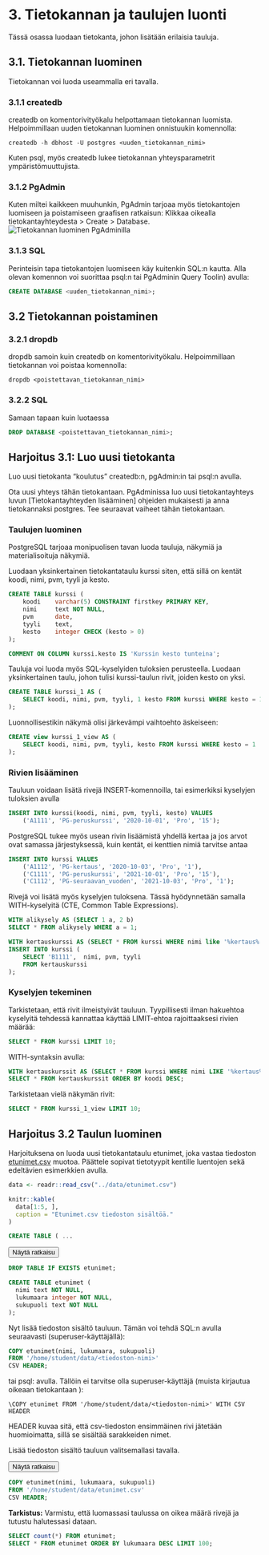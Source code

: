 # 3. Tietokannan ja taulujen luonti
Tässä osassa luodaan tietokanta, johon lisätään erilaisia tauluja.

## 3.1. Tietokannan luominen
Tietokannan voi luoda useammalla eri tavalla.

### 3.1.1 createdb

createdb on komentorivityökalu helpottamaan tietokannan luomista. Helpoimmillaan uuden tietokannan luominen onnistuukin komennolla:

::: commandline-box
```shell
createdb -h dbhost -U postgres <uuden_tietokannan_nimi>
```
:::

Kuten psql, myös createdb lukee tietokannan yhteysparametrit ympäristömuuttujista.


### 3.1.2 PgAdmin

Kuten miltei kaikkeen muuhunkin, PgAdmin tarjoaa myös tietokantojen luomiseen ja poistamiseen graafisen ratkaisun: Klikkaa oikealla tietokantayhteydesta > Create > Database.
![Tietokannan luominen PgAdminilla](img/createdb_pgadmin.gif)


### 3.1.3 SQL

Perinteisin tapa tietokantojen luomiseen käy kuitenkin SQL:n kautta. Alla olevan komennon voi suorittaa psql:n tai PgAdminin Query Toolin) avulla:

::: code-box
```sql
CREATE DATABASE <uuden_tietokannan_nimi>;
```
:::

## 3.2 Tietokannan poistaminen

### 3.2.1 dropdb

dropdb samoin kuin createdb on komentorivityökalu. Helpoimmillaan tietokannan voi poistaa komennolla:

::: commandline-box
```shell
dropdb <poistettavan_tietokannan_nimi>
```
:::

### 3.2.2 SQL
Samaan tapaan kuin luotaessa

::: code-box
```sql
DROP DATABASE <poistettavan_tietokannan_nimi>;
```
:::

## Harjoitus 3.1: Luo uusi tietokanta
Luo uusi tietokanta "koulutus" createdb:n, pgAdmin:in tai psql:n avulla.

Ota uusi yhteys tähän tietokantaan. PgAdminissa luo uusi tietokantayhteys luvun [Tietokantayhteyden lisääminen] ohjeiden mukaisesti ja anna tietokannaksi postgres.
Tee seuraavat vaiheet tähän tietokantaan.

### Taulujen luominen
PostgreSQL tarjoaa monipuolisen tavan luoda tauluja, näkymiä ja materialisoituja näkymiä.


Luodaan yksinkertainen tietokantataulu kurssi siten, että sillä on kentät koodi, nimi, pvm, tyyli ja kesto.

::: code-box
```sql
CREATE TABLE kurssi (
    koodi    varchar(5) CONSTRAINT firstkey PRIMARY KEY,
    nimi     text NOT NULL,
    pvm      date,
    tyyli    text,
    kesto    integer CHECK (kesto > 0)
);

COMMENT ON COLUMN kurssi.kesto IS 'Kurssin kesto tunteina';
```
:::

Tauluja voi luoda myös SQL-kyselyiden tuloksien perusteella. Luodaan yksinkertainen taulu, johon tulisi kurssi-taulun rivit, joiden kesto on yksi.

::: code-box
```sql
CREATE TABLE kurssi_1 AS (
    SELECT koodi, nimi, pvm, tyyli, 1 kesto FROM kurssi WHERE kesto = 1
);
```
:::


Luonnollisestikin näkymä olisi järkevämpi vaihtoehto äskeiseen:

::: code-box
```sql
CREATE view kurssi_1_view AS (
    SELECT koodi, nimi, pvm, tyyli, kesto FROM kurssi WHERE kesto = 1
);
```
:::

### Rivien lisääminen
Tauluun voidaan lisätä rivejä INSERT-komennoilla, tai esimerkiksi kyselyjen tuloksien avulla

::: code-box
```sql
INSERT INTO kurssi(koodi, nimi, pvm, tyyli, kesto) VALUES
    ('A1111', 'PG-peruskurssi', '2020-10-01', 'Pro', '15');
```
:::


PostgreSQL tukee myös usean rivin lisäämistä yhdellä kertaa ja jos arvot ovat samassa järjestyksessä, kuin kentät, ei kenttien nimiä tarvitse antaa

::: code-box
```sql
INSERT INTO kurssi VALUES
    ('A1112', 'PG-kertaus', '2020-10-03', 'Pro', '1'),
    ('C1111', 'PG-peruskurssi', '2021-10-01', 'Pro', '15'),
    ('C1112', 'PG-seuraavan_vuoden', '2021-10-03', 'Pro', '1');
```
:::

Rivejä voi lisätä myös kyselyjen tuloksena. Tässä hyödynnetään samalla WITH-kyselyitä (CTE, Common Table Expressions).

::: code-box
```sql
WITH alikysely AS (SELECT 1 a, 2 b)
SELECT * FROM alikysely WHERE a = 1;
```
:::

::: code-box
```sql
WITH kertauskurssi AS (SELECT * FROM kurssi WHERE nimi like '%kertaus%')
INSERT INTO kurssi (
    SELECT 'B1111',  nimi, pvm, tyyli 
    FROM kertauskurssi
);
```
:::

### Kyselyjen tekeminen
Tarkistetaan, että rivit ilmeistyivät tauluun. Tyypillisesti ilman hakuehtoa kyselyitä tehdessä kannattaa käyttää LIMIT-ehtoa rajoittaaksesi rivien määrää:

::: code-box
```sql
SELECT * FROM kurssi LIMIT 10;
```
:::

WITH-syntaksin avulla:

::: code-box
```sql
WITH kertauskurssit AS (SELECT * FROM kurssi WHERE nimi LIKE '%kertaus%')
SELECT * FROM kertauskurssit ORDER BY koodi DESC;
```
:::

Tarkistetaan vielä näkymän rivit:

::: code-box
```sql
SELECT * FROM kurssi_1_view LIMIT 10;
```
:::

## Harjoitus 3.2 Taulun luominen
Harjoituksena on luoda uusi tietokantataulu etunimet, joka vastaa tiedoston [etunimet.csv](/data/etunimet.csv) muotoa. Päättele sopivat tietotyypit kentille luentojen sekä edeltävien esimerkkien avulla.
```r
data <- readr::read_csv("../data/etunimet.csv")
```
```r
knitr::kable(
  data[1:5, ], 
  caption = "Etunimet.csv tiedoston sisältöä."
)
```

::: code-box
```sql
CREATE TABLE ( ...
```
:::

<button onclick="toggleAnswer(this)" class="btn answer_btn">Näytä ratkaisu</button>

::: hidden-box
::: code-box
```sql
DROP TABLE IF EXISTS etunimet;

CREATE TABLE etunimet (
  nimi text NOT NULL,
  lukumaara integer NOT NULL,
  sukupuoli text NOT NULL
);
```
:::
:::


Nyt lisää tiedoston sisältö tauluun. Tämän voi tehdä SQL:n avulla seuraavasti (superuser-käyttäjällä):

::: code-box
```sql
COPY etunimet(nimi, lukumaara, sukupuoli)
FROM '/home/student/data/<tiedoston-nimi>'
CSV HEADER;
```
:::

tai psql: avulla. Tällöin ei tarvitse olla superuser-käyttäjä (muista kirjautua oikeaan tietokantaan \ckomennolla):

::: commandline-box
```psql
\COPY etunimet FROM '/home/student/data/<tiedoston-nimi>' WITH CSV HEADER
```
:::
HEADER kuvaa sitä, että csv-tiedoston ensimmäinen rivi jätetään huomioimatta, sillä se sisältää sarakkeiden nimet.

Lisää tiedoston sisältö tauluun valitsemallasi tavalla.

<button onclick="toggleAnswer(this)" class="btn answer_btn">Näytä ratkaisu</button>

::: hidden-box
::: code-box
```sql
COPY etunimet(nimi, lukumaara, sukupuoli)
FROM '/home/student/data/etunimet.csv'
CSV HEADER;
```
:::
:::


**Tarkistus:**
Varmistu, että luomassasi taulussa on oikea määrä rivejä ja tutustu halutessasi dataan.

::: code-box
```sql
SELECT count(*) FROM etunimet;
SELECT * FROM etunimet ORDER BY lukumaara DESC LIMIT 100;
```
:::